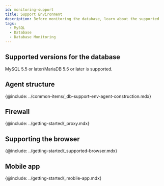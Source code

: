 ```yaml
---
id: monitoring-support
title: Support Environment
description: Before monitoring the database, learn about the supported database types.
tags:
  - MySQL
  - Database
  - Database Monitoring
---
```



<Desc name='MySQL' />

## Supported versions for the database

MySQL 5.5 or later/MariaDB 5.5 or later is supported.

## Agent structure

{@include: ../common-items/_db-support-env-agent-construction.mdx} 

## Firewall

{@include: ../getting-started/_proxy.mdx}  

## Supporting the browser

{@include: ../getting-started/_supported-browser.mdx}  

## Mobile app

{@include: ../getting-started/_mobile-app.mdx} 

